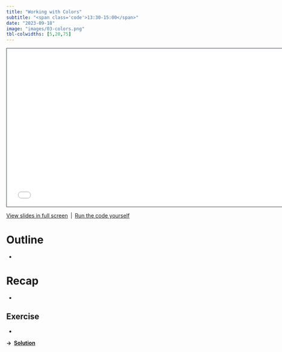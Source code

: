 ```yaml
---
title: "Working with Colors"
subtitle: "<span class='code'>13:30-15:00</span>"
date: "2023-09-18"
image: "images/03-colors.png"
tbl-colwidths: [5,20,75]
---
```


```{=html}
<iframe class="slide-deck" src="../materials/03-colors.html" height="420" width="747" style="border: 1px solid #2e3846;"></iframe>
```

<a href='../materials/03-colors.html' target="_blank">View slides in full screen</a>&ensp;|&ensp;<a href='../materials/scripts/03-colors.R' target="_blank">Run the code yourself</a>

# Outline

-   

# Recap

::: recap
-   
:::

## Exercise

::: question
-   
:::

**&rarr;&ensp;<a href='../materials/solutions/03-colors-solution.html' target="_blank">Solution</a>**
